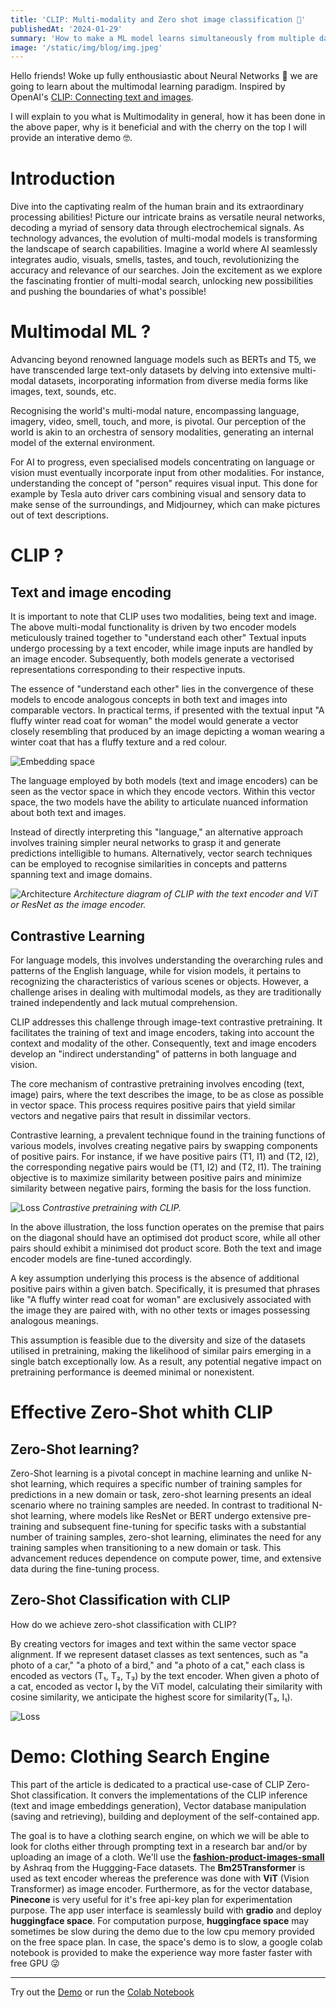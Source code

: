 ```yaml
---
title: 'CLIP: Multi-modality and Zero shot image classification 📸'
publishedAt: '2024-01-29'
summary: 'How to make a ML model learns simultaneously from multiple data type?'
image: '/static/img/blog/img.jpeg'
---
```


<MathSpace />

Hello friends! Woke up fully enthousiastic about Neural Networks 🧠 we are going to learn about the multimodal learning paradigm. Inspired by OpenAI's [CLIP: Connecting text and images](https://arxiv.org/pdf/2103.00020.pdf). 

I will explain to you what is Multimodality in general, how it has been done in the above paper, why is it beneficial and with the cherry on the top I will provide an interative demo 🤓.

# Introduction

Dive into the captivating realm of the human brain and its extraordinary processing abilities! 
Picture our intricate brains as versatile neural networks, decoding a myriad of sensory data through electrochemical signals. 
As technology advances, the evolution of multi-modal models is transforming the landscape of search capabilities. 
Imagine a world where AI seamlessly integrates audio, visuals, smells, tastes, and touch, revolutionizing the accuracy and relevance of our searches. 
Join the excitement as we explore the fascinating frontier of multi-modal search, unlocking new possibilities and pushing the boundaries of what's possible!

# Multimodal ML ?

Advancing beyond renowned language models such as BERTs and T5, we have transcended large text-only datasets by delving into extensive multi-modal datasets, incorporating information from diverse media forms like images, text, sounds, etc.

Recognising the world's multi-modal nature, encompassing language, imagery, video, smell, touch, and more, is pivotal. Our perception of the world is akin to an orchestra of sensory modalities, generating an internal model of the external environment.

For AI to progress, even specialised models concentrating on language or vision must eventually incorporate input from other modalities. For instance, understanding the concept of "person" requires visual input. This done for example by Tesla auto driver cars combining visual and sensory data to make sense of the surroundings, and Midjourney, which can make pictures out of text descriptions.


# CLIP ?

## Text and image encoding

It is important to note that CLIP uses two modalities, being text and image. 
The above multi-modal functionality is driven by two encoder models meticulously trained together to "understand each other" Textual inputs undergo processing by a text encoder, while image inputs are handled by an image encoder. Subsequently, both models generate a vectorised representations corresponding to their respective inputs.

The essence of "understand each other" lies in the convergence of these models to encode analogous concepts in both text and images into comparable vectors. In practical terms, if presented with the textual input "A fluffy winter read coat for woman" the model would generate a vector closely resembling that produced by an image depicting a woman wearing a winter coat that has a fluffy texture and a red colour. 

![Embedding space](/static/img/blog/plot.jpg)

The language employed by both models (text and image encoders) can be seen as the vector space in which they encode vectors. Within this vector space, the two models have the ability to articulate nuanced information about both text and images. 

Instead of directly interpreting this "language," an alternative approach involves training simpler neural networks to grasp it and generate predictions intelligible to humans. Alternatively, vector search techniques can be employed to recognise similarities in concepts and patterns spanning text and image domains.

![Architecture](/static/img/blog/archtec.jpeg)
*Architecture diagram of CLIP with the text encoder and ViT or ResNet as the image encoder.*


## Contrastive Learning

For language models, this involves understanding the overarching rules and patterns of the English language, while for vision models, it pertains to recognizing the characteristics of various scenes or objects. However, a challenge arises in dealing with multimodal models, as they are traditionally trained independently and lack mutual comprehension.

CLIP addresses this challenge through image-text contrastive pretraining. It facilitates the training of text and image encoders, taking into account the context and modality of the other. Consequently, text and image encoders develop an "indirect understanding" of patterns in both language and vision.

The core mechanism of contrastive pretraining involves encoding (text, image) pairs, where the text describes the image, to be as close as possible in vector space. This process requires positive pairs that yield similar vectors and negative pairs that result in dissimilar vectors.

Contrastive learning, a prevalent technique found in the training functions of various models, involves creating negative pairs by swapping components of positive pairs. For instance, if we have positive pairs (T1, I1) and (T2, I2), the corresponding negative pairs would be (T1, I2) and (T2, I1). The training objective is to maximize similarity between positive pairs and minimize similarity between negative pairs, forming the basis for the loss function.

![Loss](/static/img/blog/losscontr.jpeg)
*Contrastive pretraining with CLIP.*


In the above illustration, the loss function operates on the premise that pairs on the diagonal should have an optimised dot product score, while all other pairs should exhibit a minimised dot product score. Both the text and image encoder models are fine-tuned accordingly.

A key assumption underlying this process is the absence of additional positive pairs within a given batch. Specifically, it is presumed that phrases like "A fluffy winter read coat for woman" are exclusively associated with the image they are paired with, with no other texts or images possessing analogous meanings.

This assumption is feasible due to the diversity and size of the datasets utilised in pretraining, making the likelihood of similar pairs emerging in a single batch exceptionally low. As a result, any potential negative impact on pretraining performance is deemed minimal or nonexistent.

# Effective Zero-Shot whith CLIP

## Zero-Shot learning?


Zero-Shot learning is a pivotal concept in machine learning and unlike N-shot learning, which requires a specific number of training samples for predictions in a new domain or task, zero-shot learning presents an ideal scenario where no training samples are needed. In contrast to traditional N-shot learning, where models like ResNet or BERT undergo extensive pre-training and subsequent fine-tuning for specific tasks with a substantial number of training samples, zero-shot learning, eliminates the need for any training samples when transitioning to a new domain or task. This advancement reduces dependence on compute power, time, and extensive data during the fine-tuning process. 


## Zero-Shot Classification with CLIP

How do we achieve zero-shot classification with CLIP?

By creating vectors for images and text within the same vector space alignment. If we represent dataset classes as text sentences, such as "a photo of a car," "a photo of a bird," and "a photo of a cat," each class is encoded as vectors (T₁, T₂, T₃) by the text encoder. When given a photo of a cat, encoded as vector I₁ by the ViT model, calculating their similarity with cosine similarity, we anticipate the highest score for similarity(T₃, I₁).

![Loss](/static/img/blog/zeroshot.png)


# Demo: Clothing Search Engine 

This part of the article is dedicated to a practical use-case of CLIP Zero-Shot classification.
It convers the implementations of the CLIP inference (text and image embeddings generation), Vector database manipulation (saving and retrieving), building and deployment of the self-contained app.

The goal is to have a clothing search engine, on which we will be able to look for cloths either through prompting text in a research bar and/or by uploading an image of a cloth.
We'll use the [__fashion-product-images-small__](https://huggingface.co/datasets/ashraq/fashion-product-images-small) by Ashraq from the Huggging-Face datasets. The __Bm25Transformer__ is used as text encoder whereas the preference was done with __ViT__ (Vision Transformer) as image encoder.
Furthermore, as for the vector database, __Pinecone__ is very useful for it's free api-key plan for experimentation purpose. The app user interface is seamlessly build with __gradio__ and deploy __huggingface space__. 
For computation purpose, __huggingface space__ may sometimes be slow during the demo due to the low cpu memory provided on the free space plan. In case, the space's demo is to slow, a google colab notebook is provided to make the experience way more faster faster with free GPU 😜
__ __
Try out the [Demo](https://huggingface.co/spaces/Meteor21/item-search) or run the [Colab Notebook](https://colab.research.google.com/drive/12oPiP2oKbww5LxLUeHup9YpwEh5ZtJOH?usp=sharing)